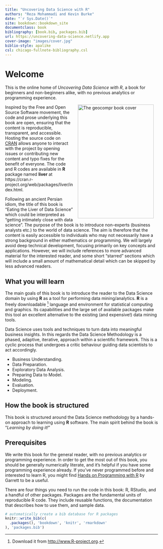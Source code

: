 ```yaml
--- 
title: "Uncovering Data Science with R"
authors: "Reza Mohammadi and Kevin Burke"
date: "`r Sys.Date()`"
site: bookdown::bookdown_site
documentclass: book
bibliography: [book.bib, packages.bib]
url: https://uncovering-data-science.netlify.app
cover-image: "images/cover.jpg"
biblio-style: apalike
csl: chicago-fullnote-bibliography.csl
---
```


# Welcome {-}

This is the online home of *Uncovering Data Science with R*, a book for beginners and non-beginners alike, with no previous analytics or programming experience. 

<a href="https://uncovering-data-science.netlify.app"><img src="images/cover.jpg" width="250" height="375" alt="The geocompr book cover" align="right" style="margin: 0 1em 0 1em" /></a>

Inspired by the Free and Open Source Software movement, the code and prose underlying this book are open, ensuring that the content is reproducible, transparent, and accessible. Hosting the source code on [CRAN](https://cran.r-project.org/web/packages/liver/index.html) allows anyone to interact with the project by opening issues or contributing new content and typo fixes for the benefit of everyone. The code and R codes are available in **R** package named **liver** at https://cran.r-project.org/web/packages/liver/index.html.

Following an ancient Persian idiom, the title of this book is “Eating the Liver of Data Science” which could be interpreted as “getting intimately close with data science”. The purpose of the book is to introduce non-experts (business analysts etc.) to the world of data science. The aim is therefore that the content is easily accessible to individuals who may not necessarily have a strong background in either mathematics or programming. We will largely avoid deep technical development, focusing primarily on key concepts and applications. However, we will include references to more advanced material for the interested reader, and some short “starred” sections which will include a small amount of mathematical detail which can be skipped by less advanced readers.

## What you will learn {-}

The main goals of this book is to introduce the reader to the Data Science domain by using **R** as a tool for performing data mining/analytics. **R** is a freely downloadable ^[Download it from <http://www.R-project.org>.] language and environment for statistical computing and graphics. Its capabilities and the large set of available packages make this tool an excellent alternative to the existing (and expensive!) data mining tools.

Data Science uses tools and techniques to turn data into meaningful business insights.
In this regards the Data Science Methodology is a phased, adaptive, iterative, approach within a scientific framework. 
This is a cyclic process that undergoes a critic behaviour guiding data scientists to act accordingly. 

* Business Understanding.
* Data Preparation.
* Exploratory Data Analysis.
* Preparing Data to Model.
* Modeling.
* Evaluation.
* Deployment.

## How the book is structured {-}

This book is structured around the Data Science methodology by a hands-on approach to learning using **R** software. The main spirit behind the book is "*Learning by doing it!*"

## Prerequisites {-}

We write this book for the general reader, with no previous analytics or programming experience. 
In order to get the most out of this book, you should be generally numerically literate, and it’s helpful if you have some programming experience already. 
If you’ve never programmed before and interested to learn R, you might find [Hands on Programming with R](https://rstudio-education.github.io/hopr/) by Garrett to be a useful.

There are four things you need to run the code in this book: R, RStudio, and a handful of other packages. Packages are the fundamental units of reproducible R code. They include reusable functions, the documentation that describes how to use them, and sample data.

```r
# automatically create a bib database for R packages
knitr::write_bib(c(
  .packages(), 'bookdown', 'knitr', 'rmarkdown'
), 'packages.bib')
```
